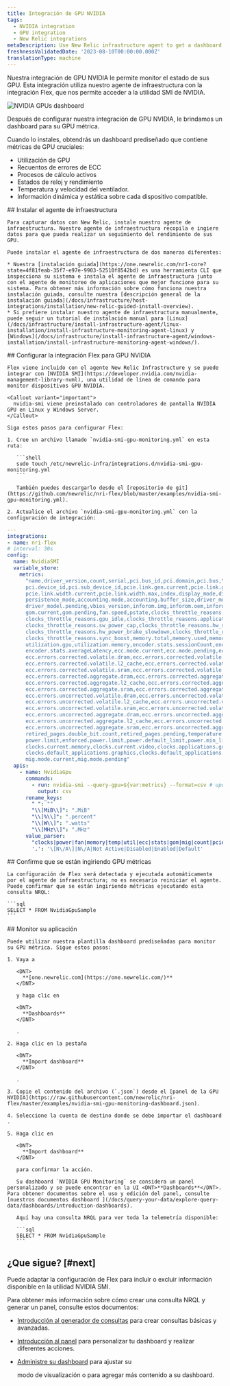 ```yaml
---
title: Integración de GPU NVIDIA
tags:
  - NVIDIA integration
  - GPU integration
  - New Relic integrations
metaDescription: Use New Relic infrastructure agent to get a dashboard with GPU metrics.
freshnessValidatedDate: '2023-08-10T00:00:00.000Z'
translationType: machine
---
```


Nuestra integración de GPU NVIDIA le permite monitor el estado de sus GPU. Esta integración utiliza nuestro agente de infraestructura con la integración Flex, que nos permite acceder a la utilidad SMI de NVIDIA.

<img
  title="NVIDIA GPUs dashboard"
  alt="NVIDIA GPUs dashboard"
  src="/images/infrastructure_screenshot-full_NVIDIA-GPU-dashboard.webp"
/>

<figcaption>
  Después de configurar nuestra integración de GPU NVIDIA, le brindamos un dashboard para su GPU métrica.
</figcaption>

Cuando lo instales, obtendrás un dashboard prediseñado que contiene métricas de GPU cruciales:

* Utilización de GPU
* Recuentos de errores de ECC
* Procesos de cálculo activos
* Estados de reloj y rendimiento
* Temperatura y velocidad del ventilador.
* Información dinámica y estática sobre cada dispositivo compatible.

<Steps>
  <Step>
    ## Instalar el agente de infraestructura

    Para capturar datos con New Relic, instale nuestro agente de infraestructura. Nuestro agente de infraestructura recopila e ingiere datos para que pueda realizar un seguimiento del rendimiento de sus GPU.

    Puede instalar el agente de infraestructura de dos maneras diferentes:

    * Nuestra [instalación guiada](https://one.newrelic.com/nr1-core?state=4f81feab-35f7-e97e-9903-52510f8542bd) es una herramienta CLI que inspecciona su sistema e instala el agente de infraestructura junto con el agente de monitoreo de aplicaciones que mejor funcione para su sistema. Para obtener más información sobre cómo funciona nuestra instalación guiada, consulte nuestra [descripción general de la instalación guiada](/docs/infrastructure/host-integrations/installation/new-relic-guided-install-overview).
    * Si prefiere instalar nuestro agente de infraestructura manualmente, puede seguir un tutorial de instalación manual para [Linux](/docs/infrastructure/install-infrastructure-agent/linux-installation/install-infrastructure-monitoring-agent-linux) y [Windows](/docs/infrastructure/install-infrastructure-agent/windows-installation/install-infrastructure-monitoring-agent-windows/).
  </Step>

  <Step>
    ## Configurar la integración Flex para GPU NVIDIA

    Flex viene incluido con el agente New Relic Infrastructure y se puede integrar con [NVIDIA SMI](https://developer.nvidia.com/nvidia-management-library-nvml), una utilidad de línea de comando para monitor dispositivos GPU NVIDIA.

    <Callout variant="important">
      nvidia-smi viene preinstalado con controladores de pantalla NVIDIA GPU en Linux y Windows Server.
    </Callout>

    Siga estos pasos para configurar Flex:

    1. Cree un archivo llamado `nvidia-smi-gpu-monitoring.yml` en esta ruta:

       ```shell
       sudo touch /etc/newrelic-infra/integrations.d/nvidia-smi-gpu-monitoring.yml
       ```

       También puedes descargarlo desde el [repositorio de git](https://github.com/newrelic/nri-flex/blob/master/examples/nvidia-smi-gpu-monitoring.yml).

    2. Actualice el archivo `nvidia-smi-gpu-monitoring.yml` con la configuración de integración:

```yml
--- 
integrations:
- name: nri-flex
# interval: 30s
config:
  name: NvidiaSMI
  variable_store:
    metrics: 
      "name,driver_version,count,serial,pci.bus_id,pci.domain,pci.bus,\
      pci.device_id,pci.sub_device_id,pcie.link.gen.current,pcie.link.gen.max,\
      pcie.link.width.current,pcie.link.width.max,index,display_mode,display_active,\
      persistence_mode,accounting.mode,accounting.buffer_size,driver_model.current,\
      driver_model.pending,vbios_version,inforom.img,inforom.oem,inforom.ecc,inforom.pwr,\
      gom.current,gom.pending,fan.speed,pstate,clocks_throttle_reasons.supported,\
      clocks_throttle_reasons.gpu_idle,clocks_throttle_reasons.applications_clocks_setting,\
      clocks_throttle_reasons.sw_power_cap,clocks_throttle_reasons.hw_slowdown,clocks_throttle_reasons.hw_thermal_slowdown,\
      clocks_throttle_reasons.hw_power_brake_slowdown,clocks_throttle_reasons.sw_thermal_slowdown,\
      clocks_throttle_reasons.sync_boost,memory.total,memory.used,memory.free,compute_mode,\
      utilization.gpu,utilization.memory,encoder.stats.sessionCount,encoder.stats.averageFps,\
      encoder.stats.averageLatency,ecc.mode.current,ecc.mode.pending,ecc.errors.corrected.volatile.device_memory,\
      ecc.errors.corrected.volatile.dram,ecc.errors.corrected.volatile.register_file,ecc.errors.corrected.volatile.l1_cache,\
      ecc.errors.corrected.volatile.l2_cache,ecc.errors.corrected.volatile.texture_memory,ecc.errors.corrected.volatile.cbu,\
      ecc.errors.corrected.volatile.sram,ecc.errors.corrected.volatile.total,ecc.errors.corrected.aggregate.device_memory,\
      ecc.errors.corrected.aggregate.dram,ecc.errors.corrected.aggregate.register_file,ecc.errors.corrected.aggregate.l1_cache,\
      ecc.errors.corrected.aggregate.l2_cache,ecc.errors.corrected.aggregate.texture_memory,ecc.errors.corrected.aggregate.cbu,\
      ecc.errors.corrected.aggregate.sram,ecc.errors.corrected.aggregate.total,ecc.errors.uncorrected.volatile.device_memory,\
      ecc.errors.uncorrected.volatile.dram,ecc.errors.uncorrected.volatile.register_file,ecc.errors.uncorrected.volatile.l1_cache,\
      ecc.errors.uncorrected.volatile.l2_cache,ecc.errors.uncorrected.volatile.texture_memory,ecc.errors.uncorrected.volatile.cbu,\
      ecc.errors.uncorrected.volatile.sram,ecc.errors.uncorrected.volatile.total,ecc.errors.uncorrected.aggregate.device_memory,\
      ecc.errors.uncorrected.aggregate.dram,ecc.errors.uncorrected.aggregate.register_file,ecc.errors.uncorrected.aggregate.l1_cache,\
      ecc.errors.uncorrected.aggregate.l2_cache,ecc.errors.uncorrected.aggregate.texture_memory,ecc.errors.uncorrected.aggregate.cbu,\
      ecc.errors.uncorrected.aggregate.sram,ecc.errors.uncorrected.aggregate.total,retired_pages.single_bit_ecc.count,\
      retired_pages.double_bit.count,retired_pages.pending,temperature.gpu,temperature.memory,power.management,power.draw,\
      power.limit,enforced.power.limit,power.default_limit,power.min_limit,power.max_limit,clocks.current.graphics,clocks.current.sm,\
      clocks.current.memory,clocks.current.video,clocks.applications.graphics,clocks.applications.memory,\
      clocks.default_applications.graphics,clocks.default_applications.memory,clocks.max.graphics,clocks.max.sm,clocks.max.memory,\
      mig.mode.current,mig.mode.pending"
  apis:
    - name: NvidiaGpu
      commands:
        - run: nvidia-smi --query-gpu=${var:metrics} --format=csv # update this if you have an alternate path
          output: csv
      rename_keys:
        " ": ""
        "\\[MiB\\]": ".MiB"
        "\\[%\\]": ".percent"
        "\\[W\\]": ".watts"
        "\\[MHz\\]": ".MHz"
      value_parser:
        "clocks|power|fan|memory|temp|util|ecc|stats|gom|mig|count|pcie": '\d*\.?\d+'
        '.': '\[N\/A\]|N\/A|Not Active|Disabled|Enabled|Default'
```
  </Step>

  <Step>
    ## Confirme que se están ingiriendo GPU métricas

    La configuración de Flex será detectada y ejecutada automáticamente por el agente de infraestructura; no es necesario reiniciar el agente. Puede confirmar que se están ingiriendo métricas ejecutando esta consulta NRQL:

    ```sql
    SELECT * FROM NvidiaGpuSample
    ```
  </Step>

  <Step>
    ## Monitor su aplicación

    Puede utilizar nuestra plantilla dashboard prediseñadas para monitor su GPU métrica. Sigue estos pasos:

    1. Vaya a

       <DNT>
         **[one.newrelic.com](https://one.newrelic.com/)**
       </DNT>

       y haga clic en

       <DNT>
         **Dashboards**
       </DNT>

       .

    2. Haga clic en la pestaña

       <DNT>
         **Import dashboard**
       </DNT>

       .

    3. Copie el contenido del archivo (`.json`) desde el [panel de la GPU NVIDIA](https://raw.githubusercontent.com/newrelic/nri-flex/master/examples/nvidia-smi-gpu-monitoring-dashboard.json).

    4. Seleccione la cuenta de destino donde se debe importar el dashboard .

    5. Haga clic en

       <DNT>
         **Import dashboard**
       </DNT>

       para confirmar la acción.

       Su dashboard `NVIDIA GPU Monitoring` se considera un panel personalizado y se puede encontrar en la UI <DNT>**Dashboards**</DNT>. Para obtener documentos sobre el uso y edición del panel, consulte [nuestros documentos dashboard ](/docs/query-your-data/explore-query-data/dashboards/introduction-dashboards).

       Aquí hay una consulta NRQL para ver toda la telemetría disponible:

       ```sql
       SELECT * FROM NvidiaGpuSample
       ```
  </Step>
</Steps>

## ¿Que sigue? [#next]

Puede adaptar la configuración de Flex para incluir o excluir información disponible en la utilidad NVIDIA SMI.

Para obtener más información sobre cómo crear una consulta NRQL y generar un panel, consulte estos documentos:

* [Introducción al generador de consultas](/docs/query-your-data/explore-query-data/query-builder/introduction-query-builder) para crear consultas básicas y avanzadas.

* [Introducción al panel](/docs/query-your-data/explore-query-data/dashboards/introduction-dashboards) para personalizar tu dashboard y realizar diferentes acciones.

* [Administre su dashboard](/docs/query-your-data/explore-query-data/dashboards/manage-your-dashboard) para ajustar su

  <InlinePopover type="dashboards"/>

  modo de visualización o para agregar más contenido a su dashboard.
